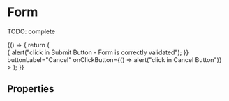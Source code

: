 


<Meta title="Atoms/Form" component={Form} />

# Form

TODO: complete

<Preview>
  <Story name="default" parameters={{ decorators: [withKnobs, withA11y] }}>
    {() => {
      return (
        <Form
          textValidation={{
            email: "custom email validation message",
          }}
          alertText={text("alertText", "Alert message")}
          alertAppearance={select("alertAppearance", [
            "primary",
            "secondary",
            "danger",
            "success",
            "warning",
          ])}
          link={{
            children: "myLink",
            href: "https://www.tiendanube.com",
            onClick: action("onClick"),
          }}
          submitLabel="OK"
          onClickSubmit={() => {
            alert("click in Submit Button - Form is correctly validated");
          }}
          buttonLabel="Cancel"
          onClickButton={() => alert("click in Cancel Button")}
        >
          <InputValidator
            label="User"
            placeholder="Insert user"
            name="user"
            required
          />
          <InputValidator
            label="Admin"
            placeholder="Insert Admin"
            name="admin"
            maxLength={10}
            minLength={5}
          />
          <InputValidator
            label="Email"
            placeholder="Insert Email"
            name="email"
            type="email"
          />
          <InputValidator
            label="Pattern"
            placeholder="Type something that contains 1"
            name="pattern"
            type="text"
            pattern="1"
          />
          <InputValidator
            prependLabel="$"
            label="Price"
            name="price"
            type="text"
            inputMode="decimal"
            pattern="^\d*(\.\d{1,3})?$"
          />
        </Form>
      );
    }}
  </Story>
</Preview>

## Properties

<Props of={Form.type} />
